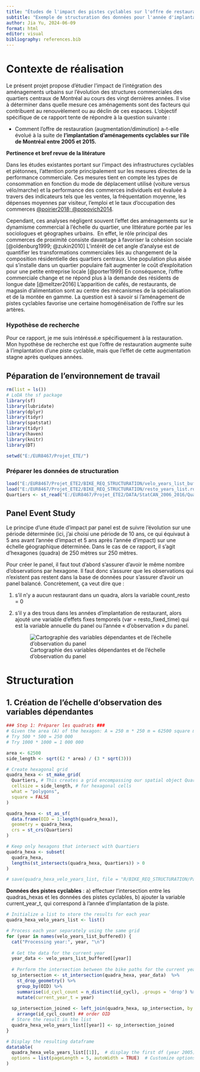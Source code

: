---
title: "Études de l'impact des pistes cyclables sur l'offre de restauration"
subtitle: "Exemple de structuration des données pour l'année d'implantation (2005) des pistes cyclables à Montréal"
author: Jia Yu, 2024-06-09 
format: html
editor: visual
bibliography: references.bib
---

# Contexte de réalisation

Le présent projet propose d’étudier l’impact de l’intégration des aménagements urbains sur l’évolution des structures commerciales des quartiers centraux de Montréal au cours des vingt dernières années. Il vise à déterminer dans quelle mesure ces aménagements sont des facteurs qui contribuent au renouvèlement ou au déclin de ces espaces. L'objectif spécifique de ce rapport tente de répondre à la question suivante :

-   Comment l’offre de restauration (augmentation/diminution) a-t-elle évolué à la suite de **l’implantation d’aménagements cyclables sur l'ile de Montréal entre 2005 et 2015.**

**Pertinence et bref revue de la litérature**

Dans les études existantes portant sur l'impact des infrastructures cyclables et piétonnes, l'attention porte principalement sur les mesures directes de la performance commerciale. Ces mesures tient en compte les types de consommation en fonction du mode de déplacement utilisé (voiture versus vélo/marche) et la performance des commerces individuels est évaluée à travers des indicateurs tels que les ventes, la fréquentation moyenne, les dépenses moyennes par visiteur, l'emploi et le taux d’occupation des commerces [\@poirier2018; \@popovich2014](Poirier,%202018;%20Popovich%20et%20Handy,%202014;%20Volker%20et%20Handy,%202021).

Cependant, ces analyses négligent souvent l’effet des aménagements sur le dynamisme commercial à l'échelle du quartier, une littérature portée par les sociologues et géographes urbains.  En effet, le rôle principal des commerces de proximité consiste davantage à favoriser la cohésion sociale [@oldenburg1999; @zukin2010] L'intérêt de cet angle d'analyse est de quantifier les transformations commerciales liés au changement de la composition résidentielle des quartiers centraux. Une population plus aisée qui s’installe dans un quartier populaire fait augmenter le coût d’exploitation pour une petite entreprise locale [@porter1999] En conséquence, l’offre commerciale change et ne répond plus à la demande des résidents de longue date [@meltzer2016] L'apparition de cafés, de restaurants, de magasin d'alimentation sont au centre des mécanismes de la spécialisation et de la montée en gamme. La question est à savoir si l'aménagement de pistes cyclables favorise une certaine homogénéisation de l'offre sur les artères.

### **Hypothèse de recherche**

Pour ce rapport, je me suis intéréssé.e spécifiquement à la restauration. Mon hypothèse de recherche est que l'offre de restauration augmente suite à l'implantation d'une piste cyclable, mais que l'effet de cette augmentation stagne après quelques années.

## Péparation de l'environnement de travail

```{r, message=FALSE, warning=FALSE}
rm(list = ls())
# LoDA the sf package
library(sf)
library(lubridate)
library(dplyr)
library(tidyr)
library(spatstat)
library(tidyr)
library(haven)
library(knitr)
library(DT)

setwd("E:/EUR8467/Projet_ETE/")
```

### Préparer les données de structuration

```{r, results='hide', message=FALSE}
load("E:/EUR8467/Projet_ETE2/BIKE_REQ_STRUCTURATION/velo_years_list_buffered.rda") # liste contenant des df individuels de pistes cyclables entre 2005 et 2020 
load("E:/EUR8467/Projet_ETE2/BIKE_REQ_STRUCTURATION/resto_years_list.rda") # liste contenant des df individuels de données de restaurants entre 2005 et 2020 
Quartiers <- st_read("E:/EUR8467/Projet_ETE2/DATA/StatCAN_2006_2016/Quartiers_ILE.shp") # données des quartiers 
```

## Panel Event Study

Le principe d'une étude d'impact par panel est de suivre l’évolution sur une période déterminée (ici, j’ai choisi une période de 10 ans, ce qui équivaut à 5 ans avant l’année d’impact et 5 ans après l’année d’impact) sur une échelle géographique déterminée. Dans le cas de ce rapport, il s’agit d’hexagones (quadra) de 250 mètres sur 250 mètres.

Pour créer le panel, il faut tout d’abord s’assurer d’avoir le même nombre d’observations par hexagone. Il faut donc s’assurer que les observations qui n’existent pas restent dans la base de données pour s’assurer d’avoir un panel balancé. Concrètement, ça veut dire que :

1.  s’il n’y a aucun restaurant dans un quadra, alors la variable count_resto = 0

2.  s’il y a des trous dans les années d’implantation de restaurant, alors ajouté une variable d’effets fixes temporels (var = resto_fixed_time) qui est la variable annuelle du panel ou l’année « d’observation » du panel.  

    ![Cartographie des variables dépendantes et de l'échelle d'observation du panel](images/clipboard-859016999.png)

# Structuration

## 1. Création de l'échelle d'observation des variables dépendantes

```{r, results='hide', message=FALSE, warning=FALSE}
### Step 1: Préparer les quadrats ###
# Given the area (A) of the hexagon: A = 250 m * 250 m = 62500 square meters
# Try 500 * 500 = 250 000
# Try 1000 * 1000 = 1 000 000

area <- 62500
side_length <- sqrt((2 * area) / (3 * sqrt(3)))

# Create hexagonal grid
quadra_hexa <- st_make_grid(
  Quartiers, # This creates a grid encompassing our spatial object Quartiers
  cellsize = side_length, # for hexagonal cells
  what = "polygons",
  square = FALSE
)

quadra_hexa <- st_as_sf(
  data.frame(OID = 1:length(quadra_hexa)),
  geometry = quadra_hexa,
  crs = st_crs(Quartiers)
)

# Keep only hexagons that intersect with Quartiers
quadra_hexa <- subset(
  quadra_hexa, 
  lengths(st_intersects(quadra_hexa, Quartiers)) > 0
)

# save(quadra_hexa_velo_years_list, file = "R/BIKE_REQ_STRUCTURATION/Partial_results_checking/quadra_hexa_velo_years_list.rda")
```

**Données des pistes cyclables** : a) effectuer l’intersection entre les quadras_hexas et les données des pistes cyclables, b) ajouter la variable current_year_t, qui correspond à l’année d’implantation de la piste.

```{r, message=FALSE, warning=FALSE}
# Initialize a list to store the results for each year
quadra_hexa_velo_years_list <- list()

# Process each year separately using the same grid
for (year in names(velo_years_list_buffered)) {
  cat("Processing year:", year, "\n")
  
  # Get the data for the current year
  year_data <- velo_years_list_buffered[[year]]
  
  # Perform the intersection between the bike paths for the current year and hexagons
  sp_intersection <- st_intersection(quadra_hexa, year_data)  %>%
    st_drop_geometry() %>% 
    group_by(OID) %>%
    summarise(id_cycl_count = n_distinct(id_cycl), .groups = 'drop') %>% #Group by OID and count the number of unique id_cycl per OID
    mutate(current_year_t = year) 
   
  sp_intersection_joined <- left_join(quadra_hexa, sp_intersection, by = "OID") %>% ## Join it back to get the geometry back
    arrange(id_cycl_count) ## order OID
  # Store the result in the list
  quadra_hexa_velo_years_list[[year]] <- sp_intersection_joined
}

# Display the resulting dataframe
datatable(
  quadra_hexa_velo_years_list[[1]],  # display the first df (year 2005) of the larger list 
  options = list(pageLength = 5, autoWidth = TRUE)  # Customize options as needed
)
```
